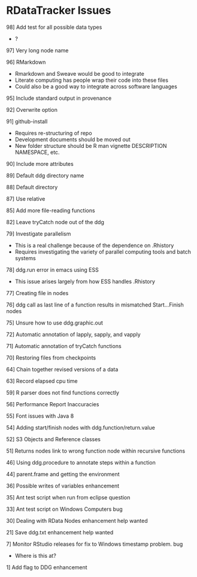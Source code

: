 RDataTracker Issues
===================

98] Add test for all possible data types 

- ?

97] Very long node name 

96] RMarkdown 

- Rmarkdown and Sweave would be good to integrate
- Literate computing has people wrap their code into these files
- Could also be a good way to integrate across software languages

95] Include standard output in provenance 

92] Overwrite option 

91] github-install 

- Requires re-structuring of repo
- Development documents should be moved out
- New folder structure should be R man vignette DESCRIPTION NAMESPACE, etc.

90] Include more attributes 

89] Default ddg directory name

88] Default directory

87] Use relative

85] Add more file-reading functions 

82] Leave tryCatch node out of the ddg 

79] Investigate parallelism 

- This is a real challenge because of the dependence on .Rhistory
- Requires investigating the variety of parallel computing tools and
  batch systems

78] ddg.run error in emacs using ESS 

- This issue arises largely from how ESS handles .Rhistory

77] Creating file in nodes 

76] ddg call as last line of a function results in mismatched Start...Finish nodes 

75] Unsure how to use ddg.graphic.out 

72] Automatic annotation of lapply, sapply, and vapply

71] Automatic annotation of tryCatch functions 

70] Restoring files from checkpoints 

64] Chain together revised versions of a data

63] Record elapsed cpu time 

59] R parser does not find functions correctly 

56] Performance Report Inaccuracies 

55] Font issues with Java 8 

54] Adding start/finish nodes with ddg.function/return.value 

52] S3 Objects and Reference classes 

51] Returns nodes link to wrong function node within recursive functions 

46] Using ddg.procedure to annotate steps within a function

44] parent.frame and getting the environment 

36] Possible writes of variables enhancement

35] Ant test script when run from eclipse question

33] Ant test script on Windows Computers bug

30] Dealing with RData Nodes enhancement help wanted

21] Save ddg.txt enhancement help wanted

7] Monitor RStudio releases for fix to Windows timestamp problem. bug

- Where is this at?

1] Add flag to DDG enhancement
